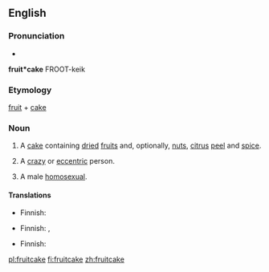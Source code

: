 {{wikipedia}}
==English==

===Pronunciation===
* {{audio|En-us-fruitcake.ogg|Audio (US)}}
'''fruit*cake'''
FROOT-keik

===Etymology===
[[fruit]] + [[cake]]

===Noun===
{{en-noun}}

# A [[cake]] containing [[dried]] [[fruit]]s and, optionally, [[nut]]s, [[citrus]] [[peel]] and [[spice]].
# {{slang}} A [[crazy]] or [[eccentric]] person.
# {{context|slang|American pejorative}} A male [[homosexual]].

====Translations====
{{trans-top|cake}}
* Finnish: {{t+|fi|hedelmäkakku}}
{{trans-mid}}
{{trans-bottom}}

{{trans-top|crazy person}}
* Finnish: {{t-|fi|kaheli}}, {{t-|fi|kahjo}}
{{trans-mid}}
{{trans-bottom}}

{{trans-top|homosexual}}
* Finnish: {{t+|fi|hintti}}
{{trans-mid}}
{{trans-bottom}}

[[pl:fruitcake]]
[[fi:fruitcake]]
[[zh:fruitcake]]